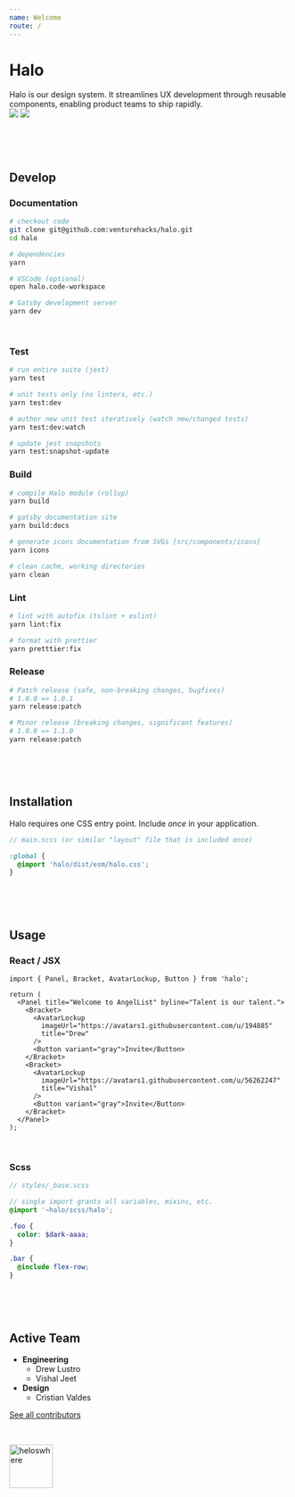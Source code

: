 ```yaml
---
name: Welcome
route: /
---
```



# Halo

<Bracket gap="6" className="max-w-2xl mb-8">
  <div>
    Halo is our design system. It streamlines UX development through reusable components, enabling product teams to ship rapidly.
  </div>
  <div className="flex-none">
    <a target="_blank" href="https://buildkite.com/angellist/halo"><img src="https://badge.buildkite.com/71f435fbeaf326479fce6ce41959cf3c7376de8d29367666a7.svg?branch=master" /></a>
    <a target="_blank" href="https://app.netlify.com/sites/halo-design-system/deploys"><img src="https://api.netlify.com/api/v1/badges/87d1d78b-b9dc-440b-ba5a-90f89afce587/deploy-status" style={{ maxWidth: '88px' }} /></a>
  </div>
</Bracket>

&nbsp;

&nbsp;

## Develop

### Documentation

```bash
# checkout code
git clone git@github.com:venturehacks/halo.git
cd halo

# dependencies
yarn

# VSCode (optional)
open halo.code-workspace

# Gatsby development server
yarn dev
```

&nbsp;

### Test

```bash
# run entire suite (jest)
yarn test

# unit tests only (no linters, etc.)
yarn test:dev

# author new unit test iteratively (watch new/changed tests)
yarn test:dev:watch

# update jest snapshots
yarn test:snapshot-update
```

### Build

```bash
# compile Halo module (rollup)
yarn build

# gatsby documentation site
yarn build:docs

# generate icons documentation from SVGs [src/components/icons]
yarn icons

# clean cache, working directories
yarn clean
```

### Lint

```bash
# lint with autofix (tslint + eslint)
yarn lint:fix

# format with prettier
yarn pretttier:fix
```

### Release

```bash
# Patch release (safe, non-breaking changes, bugfixes)
# 1.0.0 => 1.0.1
yarn release:patch

# Minor release (breaking changes, significant features)
# 1.0.0 => 1.1.0
yarn release:patch
```

&nbsp;

<br />


## Installation

Halo requires one CSS entry point. Include _once_ in your application.

```scss
// main.scss (or similar "layout" file that is included once)

:global {
  @import 'halo/dist/esm/halo.css';
}
```

&nbsp;

<br />

## Usage

### React / JSX

```tsx
import { Panel, Bracket, AvatarLockup, Button } from 'halo';

return (
  <Panel title="Welcome to AngelList" byline="Talent is our talent.">
    <Bracket>
      <AvatarLockup
        imageUrl="https://avatars1.githubusercontent.com/u/194885"
        title="Drew"
      />
      <Button variant="gray">Invite</Button>
    </Bracket>
    <Bracket>
      <AvatarLockup
        imageUrl="https://avatars1.githubusercontent.com/u/56262247"
        title="Vishal"
      />
      <Button variant="gray">Invite</Button>
    </Bracket>
  </Panel>
);
```

&nbsp;

### Scss

```scss
// styles/_base.scss

// single import grants all variables, mixins, etc.
@import '~halo/scss/halo';

.foo {
  color: $dark-aaaa;
}

.bar {
  @include flex-row;
}
```

&nbsp;

<br />

## Active Team

- **Engineering**
  - Drew Lustro
  - Vishal Jeet
- **Design**
  - Cristian Valdes

[See all contributors](https://github.com/venturehacks/halo/graphs/contributors)

<br />

<img
  src="https://user-images.githubusercontent.com/194885/54588593-b2a26580-49e0-11e9-99c2-8a702f69747a.gif"
  width="78"
  alt="heloswhere"
/>
